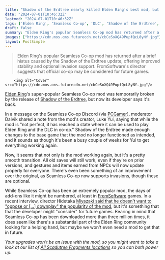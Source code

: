 ```yaml
---
title: "Shadow of the Erdtree nearly killed Elden Ring's best mod, but while it's 'not perfect,' it's finally back to help you carve your way through the DLC with a friend"
date: "2024-07-01T10:46:32Z"
lastmod: "2024-07-01T10:46:32Z"
tags: ['Elden Ring', 'Seamless Co-op', 'DLC', 'Shadow of the Erdtree', 'FromSoftware', 'Hidetaka Miyazaki']
draft: false
summary: "Elden Ring's popular Seamless Co-op mod has returned after a brief hiatus caused by the Shadow of the Erdtree update, offering improved stability and optional invasion support. FromSoftware's director suggests that official co-op may be considered for future games."
images: ["https://cdn.mos.cms.futurecdn.net/cbCeSoXQ49PupfQcL8yNY.jpg"]
layout: PostSimple
---
```

> Elden Ring's popular Seamless Co-op mod has returned after a brief hiatus caused by the Shadow of the Erdtree update, offering improved stability and optional invasion support. FromSoftware's director suggests that official co-op may be considered for future games.


        <img alt="Cover" src="https://cdn.mos.cms.futurecdn.net/cbCeSoXQ49PupfQcL8yNY.jpg"/>
        
[Elden Ring](https://www.gamesradar.com/elden-ring-guide/)'s super-popular Seamless Co-op mod was temporarily broken by the release of [Shadow of the Erdtree](https://www.gamesradar.com/elden-ring-dlc-downloadable-content-updates-plans/), but now its developer says it's back.

In a message on the Seamless Co-op Discord (via [PCGamer](https://www.pcgamer.com/games/rpg/after-a-shadow-of-the-erdtree-induced-hiatus-elden-rings-seamless-co-op-mod-is-already-back-and-it-now-supports-hostile-invasions/?utm_medium=social&utm_source=twitter.com&utm_campaign=socialflow)), moderator Dalvik shared a note from the mod's creator, Luke Yui, saying that while the mod is "not perfect, it has reached a state where it can be used to play Elden Ring and the DLC in co-op." Shadow of the Erdtree made enough changes to the base game that the mod no longer functioned as intended, and it sounds as though it's been a busy couple of weeks for Yui to get everything working again.

Now, it seems that not only is the mod working again, but it's a pretty smooth transition. All old saves will still work, even if they're on prior versions, and gestures and items earned from NPCs will now update properly for everyone. There's even been something of an improvement over the original, as Seamless Co-op now supports invasions, though these are optional.

While Seamless Co-op has been an extremely popular mod, the days of add-ons like it might be numbered, at least in [FromSoftware](https://www.gamesradar.com/tag/fromsoftware/) games. In a recent interview, director Hidetaka [Miyazaki said that he doesn't want to "oppose or [...] downplay" the popularity of the mod](https://www.gamesradar.com/games/rpg/playing-elden-ring-with-the-fan-favorite-seamless-co-op-mod-is-definitely-not-something-hidetaka-miyazaki-is-against-and-may-be-something-fromsoftware-considers-for-future-games/), but it's something that that the developer might "consider" for future games. Bearing in mind that Seamless Co-op has been downloaded more than three million times, it does seem like there's a substantial part of the Elden Ring community looking for a helping hand, but maybe we won't even need a mod to get that in future.

*Your upgrades won't be an issue with the mod, so you might want to take a look at our list of *[<em>All Scadutree Fragments locations</em>](https://www.gamesradar.com/games/action-rpg/shadow-of-the-erdtree-scadutree-fragments/)* so you can both power up.*
        